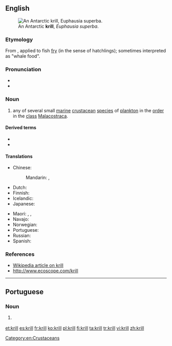 ==English==
[[File:Antarctic_krill_(Euphausia_superba).jpg|thumb|An Antarctic '''krill''', ''Euphausia superba''.]]

===Etymology===
From {{etyl|nl|en}} {{term|kriel|lang=nl||puny/tiny}}, applied to fish [[fry]] (in the sense of hatchlings); sometimes interpreted as "whale food".

===Pronunciation===
* {{IPA|/kɹɪl/|lang=en}}
* {{rhymes|ɪl|lang=en}}

===Noun===
{{en-noun|krill|krills}}

# any of several small [[marine]] [[crustacean]] [[species]] of [[plankton]] in the [[order]] ''{{taxlink|Euphausiacea|order|noshow=1}}'' in the [[class]] [[Malacostraca]].

====Derived terms====
* {{vern|Antarctic krill}}
* {{vern|northern krill}}

====Translations====
{{trans-top|small marine crustacean}}
* Chinese:
*: Mandarin: {{t|cmn|磷蝦|sc=Hani}}, {{t|cmn|磷虾|tr=línxiā|sc=Hani}}
* Dutch: {{t|nl|krill}}
* Finnish: {{t+|fi|krilli}}
* Icelandic: {{t|is|ljósáta}}
* Japanese: {{t|ja|オキアミ|tr=okiami|sc=Jpan}}
{{trans-mid}}
* Maori: {{t|mi|kōura rangi}}, {{t|mi|kōurariki}}, {{t|mi|uraura}}
* Navajo: {{t|nv|táłtłʼááh chʼoshchilí}}
* Norwegian: {{t|no|krill}}
* Portuguese: {{t|pt|krill|m}}
* Russian: {{t+|ru|криль|m|tr=kril'}}
* Spanish: {{t|es|kril|m}}
{{trans-bottom}}

===References===
* [[w:Euphausia superba|Wikipedia article on krill]]
* [http://www.ecoscope.com/krill http://www.ecoscope.com/krill]

[[Category:en:Crustaceans]]


----

==Portuguese==

===Noun===
{{pt-noun|m|s|pl2=krill}}

# {{l/en|krill}} {{gloss|small marine crustacean of the class [[Malacostraca]]}}

[[et:krill]]
[[es:krill]]
[[fr:krill]]
[[ko:krill]]
[[pl:krill]]
[[fi:krill]]
[[ta:krill]]
[[tr:krill]]
[[vi:krill]]
[[zh:krill]]
